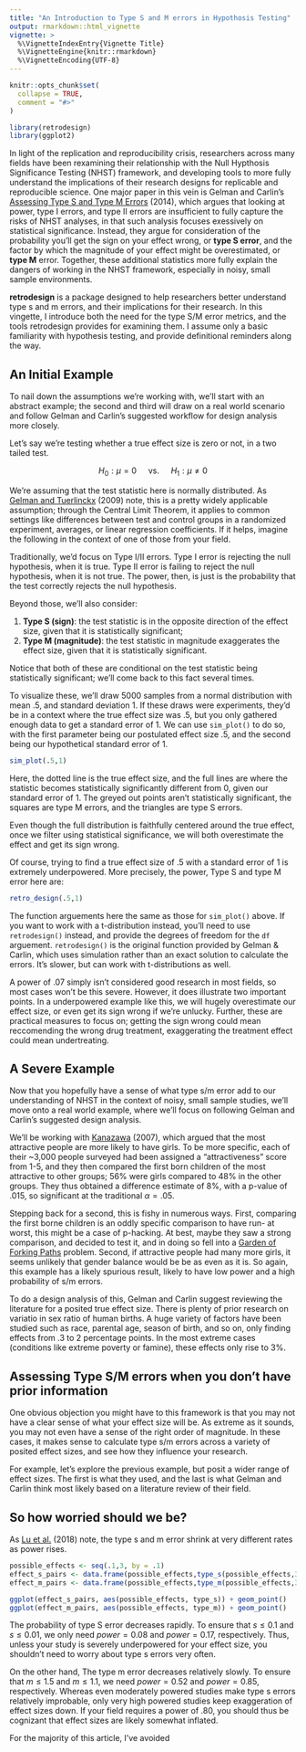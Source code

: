 ```yaml
---
title: "An Introduction to Type S and M errors in Hypothosis Testing"
output: rmarkdown::html_vignette
vignette: >
  %\VignetteIndexEntry{Vignette Title}
  %\VignetteEngine{knitr::rmarkdown}
  %\VignetteEncoding{UTF-8}
---
```


```r
knitr::opts_chunk$set(
  collapse = TRUE,
  comment = "#>"
)

```

```r
library(retrodesign)
library(ggplot2)
```

In light of the replication and reproducibility crisis, researchers across
many fields have been rexamining their relationship with the Null Hypthosis
Significance Testing (NHST) framework,
and developing tools to more fully understand the implications of their research
designs for replicable and reproducible science. One major paper in this vein is
Gelman and Carlin's [Assessing Type S and Type M Errors](http://www.stat.columbia.edu/~gelman/research/published/retropower20.pdf)
 (2014), which argues that looking at power, type I errors, and type II
 errors are insufficient to fully capture the risks of NHST analyses, in that
 such analysis focuses exessively on statistical significance. Instead,
 they argue for consideration of the probability you'll get the sign on your
 effect wrong, or **type S error**, and the factor by which the
magnitude of your effect might be overestimated, or **type M**
error. Together, these additional statistics more fully explain the dangers of
working in the NHST framework, especially in noisy, small sample environments.

**retrodesign** is a package designed to help researchers better understand type s
and m errors, and their implications for their research. In this vingette, I
introduce both the need for the type S/M error metrics, and the tools
retrodesign provides for examining them. I assume only a basic familiarity with
hypothesis testing, and provide definitional reminders along the way.

## An Initial Example

To nail down the assumptions we're working with, we'll start with an abstract
example; the second and third will draw on a real world scenario and follow
Gelman and Carlin's suggested workflow for design analysis more closely.

Let's say we're testing whether a true effect size is zero or not, in a two
tailed test. 

$$H _ { 0 } : \mu = 0 \quad \text { vs. } \quad H _ { 1 } : \mu \neq 0$$

We're assuming that the test statistic here is normally distributed. As
[Gelman and Tuerlinckx](http://www.stat.columbia.edu/~gelman/research/published/francis8.pdf)
(2009) note, this is a pretty widely applicable assumption; through the Central
Limit Theorem, it applies to common settings like differences between test and control
groups in a randomized experiment, averages, or linear regression coefficients.
If it helps, imagine the following in the context of one of those from your field.

Traditionally, we'd focus on Type I/II errors. Type I error is
rejecting the null hypothesis, when it is true. Type II error is
 failing to reject the null hypothesis, when it is not true. The power, then,
 is just is the probability that the test correctly rejects the null hypothesis.

Beyond those, we'll also consider:

1. **Type S (sign)**: the test statistic is in the opposite direction of the effect size, given that
it is statistically significant;
2. **Type M (magnitude)**: the test statistic in magnitude exaggerates the effect size, given
that it is statistically significant.

Notice that both of these are conditional on the test statistic being statistically
significant; we'll come back to this fact several times.

To visualize these, we'll draw 5000 samples from a normal distribution with
mean .5, and standard deviation 1. If these draws were experiments, they'd be
in a context where the true effect size was .5, but you only gathered enough data
to get a standard error of 1. We can use `sim_plot()` to do so, with the first
parameter being our postulated effect size .5, and the second being our
hypothetical standard error of 1.


```r
sim_plot(.5,1)
```

Here, the dotted line is the true effect size, and the full lines are where
the statistic becomes statistically significantly different from 0,
given our standard error of 1.
The greyed out points aren't statistically significant, the squares
are type M errors, and the triangles are type S errors.

Even though the full distribution is faithfully centered around the true effect,
once we filter using statistical significance, we will both overestimate the effect
and get its sign wrong.

Of course, trying to find a true effect size of .5 with a standard error of 1
is extremely underpowered. More precisely, the power, Type S and type M error here are:

```r
retro_design(.5,1)
```

The function arguements here the same as those for `sim_plot()` above.
If you want to work with a t-distribution instead, you'll need to use 
`retrodesign()` instead, and provide the degrees of freedom for the `df`
arguement. `retrodesign()` is the original function provided by Gelman & Carlin,
which uses simulation rather than an exact solution to calculate the errors. It's
slower, but can work with t-distributions as well.

A power of .07 simply isn't considered good research in most fields, so most cases
won't be this severe. However, it does illustrate two important points.
In a underpowered example like this, we will hugely overestimate our effect size,
or even get its sign wrong if we're unlucky. Further, these are practical measures to
focus on;
getting the sign wrong could mean reccomending the wrong drug treatment, exaggerating
the treatment effect could mean undertreating.


## A Severe Example

Now that you hopefully have a sense of what type s/m error add to our understanding of
NHST in the context of noisy, small sample studies, we'll move onto a real world
example, where we'll focus on following Gelman and Carlin's suggested design
analysis.

We'll be working with [Kanazawa](https://www.ncbi.nlm.nih.gov/pubmed/16949101)
(2007), which argued that the most attractive people are more likely to have
girls. To be more specific, each of their ~3,000 people surveyed had been
assigned a "attractiveness" score from 1-5, and they then compared the first born
children of the most attractive to other groups; 56% were girls compared to
48% in the other groups. They thus obtained a difference estimate of 8%, with
a p-value of .015, so significant at the traditional $\alpha = .05$.

Stepping back for a second, this is fishy in numerous ways. First, comparing
the first borne children is an oddly specific comparison to have run- at worst,
this might be a case of p-hacking. At best, maybe they saw a strong comparison,
and decided to test it, and in doing so fell into a [Garden of Forking Paths](http://www.stat.columbia.edu/~gelman/research/unpublished/p_hacking.pdf)
problem. Second, if attractive people had many more girls, it seems unlikely
that gender balance would be be as even as it is. So again, this example has a
likely spurious result, likely to have low power and a high probability of s/m errors.

To do a design analysis of this, Gelman and Carlin suggest reviewing the literature
for a posited true effect size. There is plenty of prior research on variatio
in sex ratio of human births. A huge variety of factors have been
studied such as race, parental age, season of birth, and so on, only finding
effects from .3 to 2 percentage points. In the most extreme cases (conditions
like extreme poverty or famine), these effects only rise to 3%. 


## Assessing Type S/M errors when you don't have prior information

One obvious objection you might have to this framework is that you may not
have a clear sense of what your effect size will be. As extreme as it sounds,
you may not even have a sense of the right order of magnitude. In these cases,
it makes sense to calculate type s/m errors across a variety of posited effect
sizes, and see how they influence your research.

For example, let's explore the previous example, but posit a wider range
of effect sizes. The first is what they used, and the last is what Gelman and
Carlin think most likely based on a literature review of their field.

## So how worried should we be?

As [Lu et al.](https://onlinelibrary.wiley.com/doi/full/10.1111/bmsp.12132)
(2018) note, the type s and m error shrink at very different rates as power
rises.


```r
possible_effects <- seq(.1,3, by = .1)
effect_s_pairs <- data.frame(possible_effects,type_s(possible_effects,3.3))
effect_m_pairs <- data.frame(possible_effects,type_m(possible_effects,3.3))

ggplot(effect_s_pairs, aes(possible_effects, type_s)) + geom_point()
ggplot(effect_m_pairs, aes(possible_effects, type_m)) + geom_point()
```

The probability of type S error decreases rapidly. To ensure that $s ≤ 0.1$
and $s ≤ 0.01$, we only need $power = 0.08$ and $power = 0.17$, respectively. Thus,
unless your study is severely underpowered for your effect size, you shouldn't
need to worry about type s errors very often.

On the other hand, The type m error decreases relatively slowly. 
To ensure that $m ≤ 1.5$ and $m ≤ 1.1$, we
need $power = 0.52$ and $power = 0.85$, respectively. Whereas even moderately
powered studies make type s errors relatively improbable, only very high powered
studies keep exaggeration of effect sizes down. If your field requires a power
of .80, you should thus be cognizant that effect sizes are likely somewhat
inflated.

For the majority of this article, I've avoided
